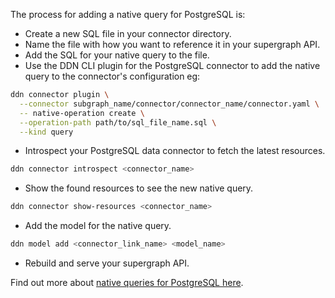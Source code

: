 The process for adding a native query for PostgreSQL is:

- Create a new SQL file in your connector directory.
- Name the file with how you want to reference it in your supergraph API.
- Add the SQL for your native query to the file.
- Use the DDN CLI plugin for the PostgreSQL connector to add the native query to the connector's configuration eg:

```bash title="Add the native query to the connector's configuration:"
ddn connector plugin \
  --connector subgraph_name/connector/connector_name/connector.yaml \
  -- native-operation create \
  --operation-path path/to/sql_file_name.sql \
  --kind query
```

- Introspect your PostgreSQL data connector to fetch the latest resources.

```bash
ddn connector introspect <connector_name>
```

- Show the found resources to see the new native query.

```bash
ddn connector show-resources <connector_name>
```

- Add the model for the native query.

```bash
ddn model add <connector_link_name> <model_name>
```

- Rebuild and serve your supergraph API.

Find out more about
[native queries for PostgreSQL here](/reference/connectors/postgresql/native-operations/native-queries.mdx).